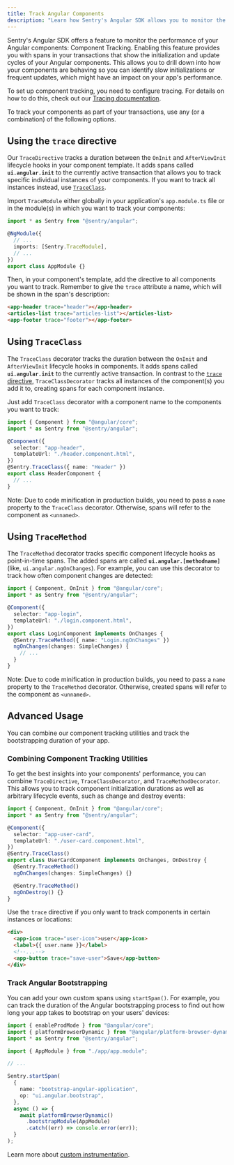 ```yaml
---
title: Track Angular Components
description: "Learn how Sentry's Angular SDK allows you to monitor the rendering performance of your application and its components."
---
```


Sentry's Angular SDK offers a feature to monitor the performance of your Angular components: Component Tracking. Enabling this feature provides you with spans in your transactions that show the initialization and update cycles of your Angular components. This allows you to drill down into how your components are behaving so you can identify slow initializations or frequent updates, which might have an impact on your app's performance.

<Alert>

To set up component tracking, you need to configure tracing. For details on how to do this, check out our [Tracing documentation](/platforms/javascript/guides/angular/tracing/).

</Alert>

To track your components as part of your transactions, use any (or a combination) of the following options.

## Using the `trace` directive

Our `TraceDirective` tracks a duration between the `OnInit` and `AfterViewInit` lifecycle hooks in your component template. It adds spans called **`ui.angular.init`** to the currently active transaction that allows you to track specific individual instances of your components. If you want to track all instances instead, use [`TraceClass`](#using-traceclass).

Import `TraceModule` either globally in your application's `app.module.ts` file or in the module(s) in which
you want to track your components:

```typescript {filename:app.module.ts} {1,5}
import * as Sentry from "@sentry/angular";

@NgModule({
  // ...
  imports: [Sentry.TraceModule],
  // ...
})
export class AppModule {}
```

Then, in your component's template, add the directive to all components you want to track. Remember to give the `trace` attribute a name, which will be shown in the span's description:

```html {filename:app.component.(ts|html)}
<app-header trace="header"></app-header>
<articles-list trace="articles-list"></articles-list>
<app-footer trace="footer"></app-footer>
```

## Using `TraceClass`

The `TraceClass` decorator tracks the duration between the `OnInit` and `AfterViewInit` lifecycle hooks in components. It adds spans called **`ui.angular.init`** to the currently active transaction. In contrast to the [`trace` directive](#using-the-trace-directive), `TraceClassDecorator` tracks all instances of the component(s) you add it to, creating spans for each component instance.

Just add `TraceClass` decorator with a component name to the components you want to track:

```typescript {filename:header.component.ts} {2,8}
import { Component } from "@angular/core";
import * as Sentry from "@sentry/angular";

@Component({
  selector: "app-header",
  templateUrl: "./header.component.html",
})
@Sentry.TraceClass({ name: "Header" })
export class HeaderComponent {
  // ...
}
```

Note: Due to code minification in production builds, you need to pass a `name` property to the `TraceClass` decorator. Otherwise, spans will refer to the component as `<unnamed>`.

## Using `TraceMethod`

The `TraceMethod` decorator tracks specific component lifecycle hooks as point-in-time spans. The added spans are called **`ui.angular.[methodname]`** (like, `ui.angular.ngOnChanges`). For example, you can use this decorator to track how often component changes are detected:

```typescript {filename:login.component.ts} {2,9}
import { Component, OnInit } from "@angular/core";
import * as Sentry from "@sentry/angular";

@Component({
  selector: "app-login",
  templateUrl: "./login.component.html",
})
export class LoginComponent implements OnChanges {
  @Sentry.TraceMethod({ name: "Login.ngOnChanges" })
  ngOnChanges(changes: SimpleChanges) {
    // ...
  }
}
```

Note: Due to code minification in production builds, you need to pass a `name` property to the `TraceMethod` decorator. Otherwise, created spans will refer to the component as `<unnamed>`.

## Advanced Usage

You can combine our component tracking utilities and track the bootstrapping duration of your app.

### Combining Component Tracking Utilities

To get the best insights into your components' performance, you can combine `TraceDirective`, `TraceClassDecorator`, and `TraceMethodDecorator`. This allows you to track component initialization durations as well as arbitrary lifecycle events, such as change and destroy events:

```typescript {filename:user-card.component.ts} {2,8,10,13}
import { Component, OnInit } from "@angular/core";
import * as Sentry from "@sentry/angular";

@Component({
  selector: "app-user-card",
  templateUrl: "./user-card.component.html",
})
@Sentry.TraceClass()
export class UserCardComponent implements OnChanges, OnDestroy {
  @Sentry.TraceMethod()
  ngOnChanges(changes: SimpleChanges) {}

  @Sentry.TraceMethod()
  ngOnDestroy() {}
}
```

Use the `trace` directive if you only want to track components in certain instances or locations:

```html {filename: user-card.component.html} {2,5}
<div>
  <app-icon trace="user-icon">user</app-icon>
  <label>{{ user.name }}</label>
  <!--...-->
  <app-button trace="save-user">Save</app-button>
</div>
```

### Track Angular Bootstrapping

You can add your own custom spans using `startSpan()`. For example, you can track the duration of the Angular bootstrapping process to find out how long your app takes to bootstrap on your users' devices:

```typescript {filename:main.ts} {3,9-20}
import { enableProdMode } from "@angular/core";
import { platformBrowserDynamic } from "@angular/platform-browser-dynamic";
import * as Sentry from "@sentry/angular";

import { AppModule } from "./app/app.module";

// ...

Sentry.startSpan(
  {
    name: "bootstrap-angular-application",
    op: "ui.angular.bootstrap",
  },
  async () => {
    await platformBrowserDynamic()
      .bootstrapModule(AppModule)
      .catch((err) => console.error(err));
  }
);
```

Learn more about [custom instrumentation](../../tracing/instrumentation/custom-instrumentation/).
